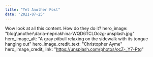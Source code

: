 ```yaml
---
title: "Yet Another Post"
date: "2021-07-25"
---
```


Wow look at all this content. How do they do it?
hero_image: "blog\another\daria-nepriakhina-WQD6TCLOozg-unsplash.jpg"
hero_image_alt: "A gray pitbull relaxing on the sidewalk with its tongue hanging out"
hero_image_credit_text: "Christopher Ayme"
hero_image_credit_link: "https://unsplash.com/photos/ocZ-_Y7-Ptg"
